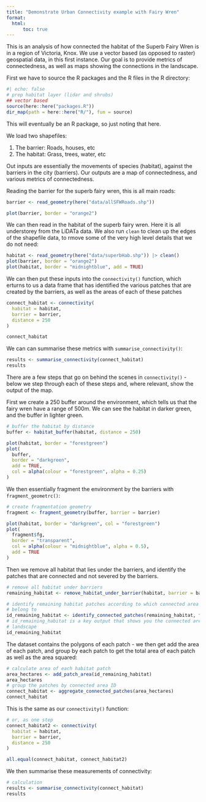 ```yaml
---
title: "Demonstrate Urban Connectivity example with Fairy Wren"
format: 
  html:
      toc: true
---
```


This is an analysis of how connected the habitat of the Superb Fairy Wren is in a region of Victoria, Knox. We use a vector based (as opposed to raster) geospatial data, in this first instance. Our goal is to provide metrics of connectedness, as well as maps showing the connections in the landscape.

First we have to source the R packages and the R files in the R directory:

```r
#| echo: false
# prep habitat layer (lidar and shrubs)
## vector based
source(here::here("packages.R"))
dir_map(path = here::here("R/"), fun = source)
```

This will eventually be an R package, so just noting that here.

We load two shapefiles:

1. The barrier: Roads, houses, etc
2. The habitat: Grass, trees, water, etc

Out inputs are essentially the movements of species (habitat), against the barriers in the city (barriers). Our outputs are a map of connectedness, and various metrics of connectedness.

Reading the barrier for the superb fairy wren, this is all main roads:

```r
barrier <- read_geometry(here("data/allSFWRoads.shp"))

plot(barrier, border = "orange2")
```

We can then read in the habitat of the superb fairy wren. Here it is all understorey from the LiDATa data. We also run `clean` to clean up the edges of the shapefile data, to rmove some of the very high level details that we do not need:

```r
habitat <- read_geometry(here("data/superbHab.shp")) |> clean()
plot(barrier, border = "orange2")
plot(habitat, border = "midnightblue", add = TRUE)
```

We can then put these inputs into the `connectivity()` function, which erturns to us a data frame that has identified the various patches that are created by the barriers, as well as the areas of each of these patches

```r
connect_habitat <- connectivity(
  habitat = habitat,
  barrier = barrier,
  distance = 250
)

connect_habitat
```

We can can summarise these metrics with `summarise_connectivity()`:

```r
results <- summarise_connectivity(connect_habitat)
results
```

There are a few steps that go on behind the scenes in `connectivity()` - below we step through each of these steps and, where relevant, show the output of the map.

First we create a 250 buffer around the environment, which tells us that the fairy wren have a range of 500m. We can see the habitat in darker green, and the buffer in lighter green.

```r
# buffer the habitat by distance
buffer <- habitat_buffer(habitat, distance = 250)
```


```r
plot(habitat, border = "forestgreen")
plot(
  buffer,
  border = "darkgreen",
  add = TRUE,
  col = alpha(colour = "forestgreen", alpha = 0.25)
)
```

We then essentially fragment the environment by the barriers with `fragment_geometrc()`:

```r
# create fragmentation geometry
fragment <- fragment_geometry(buffer, barrier = barrier)

plot(habitat, border = "darkgreen", col = "forestgreen")
plot(
  fragment$fg,
  border = "transparent",
  col = alpha(colour = "midnightblue", alpha = 0.5),
  add = TRUE
)
```

Then we remove all habitat that lies under the barriers, and identify the patches that are connected and not severed by the barriers.

```r
# remove all habitat under barriers
remaining_habitat <- remove_habitat_under_barrier(habitat, barrier = barrier)

# identify remaining habitat patches according to which connected area they
# belong to
id_remaining_habitat <- identify_connected_patches(remaining_habitat, fragment)
# id_remaining_habitat is a key output that shows you the connected areas in a
# landscape
id_remaining_habitat
```

The dataset contains the polygons of each patch - we then get add the area of each patch, and group by each patch to get the total area of each patch as well as the area squared:

```r
# calculate area of each habitat patch
area_hectares <- add_patch_area(id_remaining_habitat)
area_hectares
# group the patches by connected area ID
connect_habitat <- aggregate_connected_patches(area_hectares)
connect_habitat
```

This is the same as our `connectivity()` function:

```r
# or, as one step
connect_habitat2 <- connectivity(
  habitat = habitat,
  barrier = barrier,
  distance = 250
)

all.equal(connect_habitat, connect_habitat2)
```

We then summarise these measurements of connectivity:

```r
# calculation
results <- summarise_connectivity(connect_habitat)
results

```

